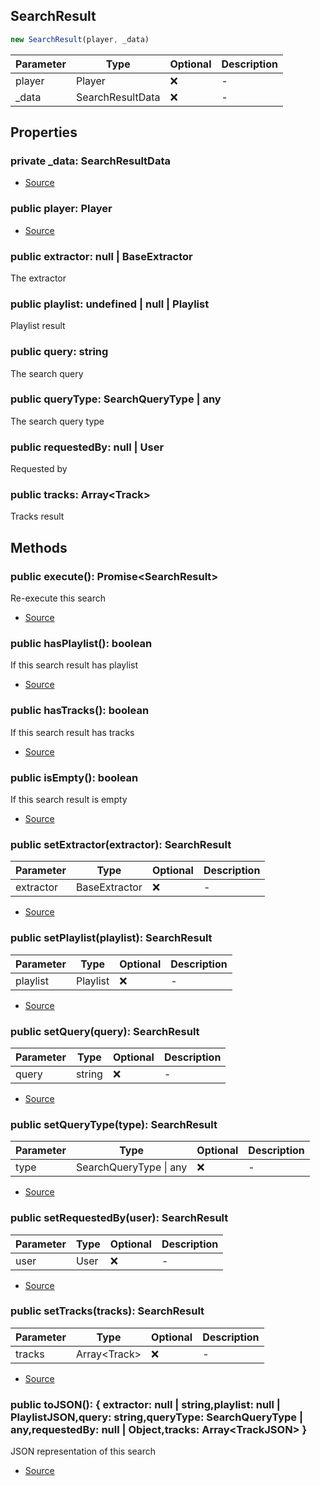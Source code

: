 ## SearchResult

```typescript
new SearchResult(player, _data)
```
| Parameter | Type | Optional | Description |
| ----------- | ----------- | ----------- | ----------- |
| player | Player | ❌ | - |
| _data | SearchResultData | ❌ | - |

## Properties
### private  _data: SearchResultData
- [Source](https://github.com/Androz2091/discord-player/blob/e52c3ab/packages/discord-player/src/Structures/SearchResult.ts#L18)
### public  player: Player
- [Source](https://github.com/Androz2091/discord-player/blob/e52c3ab/packages/discord-player/src/Structures/SearchResult.ts#L18)
### public  extractor: null \| BaseExtractor
The extractor
### public  playlist: undefined \| null \| Playlist
Playlist result
### public  query: string
The search query
### public  queryType: SearchQueryType \| any
The search query type
### public  requestedBy: null \| User
Requested by
### public  tracks: Array\<Track>
Tracks result
## Methods
### public  execute(): Promise\<SearchResult>
Re-execute this search





- [Source](https://github.com/Androz2091/discord-player/blob/e52c3ab/packages/discord-player/src/Structures/SearchResult.ts#L99)
### public  hasPlaylist(): boolean
If this search result has playlist





- [Source](https://github.com/Androz2091/discord-player/blob/e52c3ab/packages/discord-player/src/Structures/SearchResult.ts#L116)
### public  hasTracks(): boolean
If this search result has tracks





- [Source](https://github.com/Androz2091/discord-player/blob/e52c3ab/packages/discord-player/src/Structures/SearchResult.ts#L123)
### public  isEmpty(): boolean
If this search result is empty





- [Source](https://github.com/Androz2091/discord-player/blob/e52c3ab/packages/discord-player/src/Structures/SearchResult.ts#L109)
### public  setExtractor(extractor): SearchResult
| Parameter | Type | Optional | Description |
| ----------- | ----------- | ----------- | ----------- |
| extractor | BaseExtractor | ❌ | - |


- [Source](https://github.com/Androz2091/discord-player/blob/e52c3ab/packages/discord-player/src/Structures/SearchResult.ts#L34)
### public  setPlaylist(playlist): SearchResult
| Parameter | Type | Optional | Description |
| ----------- | ----------- | ----------- | ----------- |
| playlist | Playlist | ❌ | - |


- [Source](https://github.com/Androz2091/discord-player/blob/e52c3ab/packages/discord-player/src/Structures/SearchResult.ts#L49)
### public  setQuery(query): SearchResult
| Parameter | Type | Optional | Description |
| ----------- | ----------- | ----------- | ----------- |
| query | string | ❌ | - |


- [Source](https://github.com/Androz2091/discord-player/blob/e52c3ab/packages/discord-player/src/Structures/SearchResult.ts#L44)
### public  setQueryType(type): SearchResult
| Parameter | Type | Optional | Description |
| ----------- | ----------- | ----------- | ----------- |
| type | SearchQueryType \| any | ❌ | - |


- [Source](https://github.com/Androz2091/discord-player/blob/e52c3ab/packages/discord-player/src/Structures/SearchResult.ts#L24)
### public  setRequestedBy(user): SearchResult
| Parameter | Type | Optional | Description |
| ----------- | ----------- | ----------- | ----------- |
| user | User | ❌ | - |


- [Source](https://github.com/Androz2091/discord-player/blob/e52c3ab/packages/discord-player/src/Structures/SearchResult.ts#L29)
### public  setTracks(tracks): SearchResult
| Parameter | Type | Optional | Description |
| ----------- | ----------- | ----------- | ----------- |
| tracks | Array\<Track> | ❌ | - |


- [Source](https://github.com/Androz2091/discord-player/blob/e52c3ab/packages/discord-player/src/Structures/SearchResult.ts#L39)
### public  toJSON(): \{ extractor: null \| string,playlist: null \| PlaylistJSON,query: string,queryType: SearchQueryType \| any,requestedBy: null \| Object,tracks: Array\<TrackJSON> }
JSON representation of this search





- [Source](https://github.com/Androz2091/discord-player/blob/e52c3ab/packages/discord-player/src/Structures/SearchResult.ts#L130)